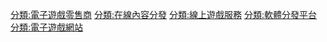 [[分類:電子遊戲零售商|分類:電子遊戲零售商]]
[[分類:在線內容分發|分類:在線內容分發]]
[[分類:線上遊戲服務|分類:線上遊戲服務]]
[[分類:軟體分發平台|分類:軟體分發平台]]
[[分類:電子遊戲網站|分類:電子遊戲網站]]